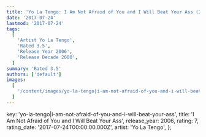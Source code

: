 ```yaml
---
title: 'Yo La Tengo: I Am Not Afraid of You and I Will Beat Your Ass (2006)'
date: '2017-07-24'
lastmod: '2017-07-24'
tags:
  [
    'Artist Yo La Tengo',
    'Rated 3.5',
    'Release Year 2006',
    'Release Decade 2000',
  ]
summary: 'Rated 3.5'
authors: ['default']
images:
  [
    '/content/images/yo-la-tengo|i-am-not-afraid-of-you-and-i-will-beat-your-ass.jpg',
  ]
---
```


  key: 'yo-la-tengo|i-am-not-afraid-of-you-and-i-will-beat-your-ass',
  title: 'I Am Not Afraid of You and I Will Beat Your Ass',
  release_year: 2006,
  rating: 7,
  rating_date: '2017-07-24T00:00:00.000Z',
  artist: 'Yo La Tengo',
};

<MusicRating data={data} />
